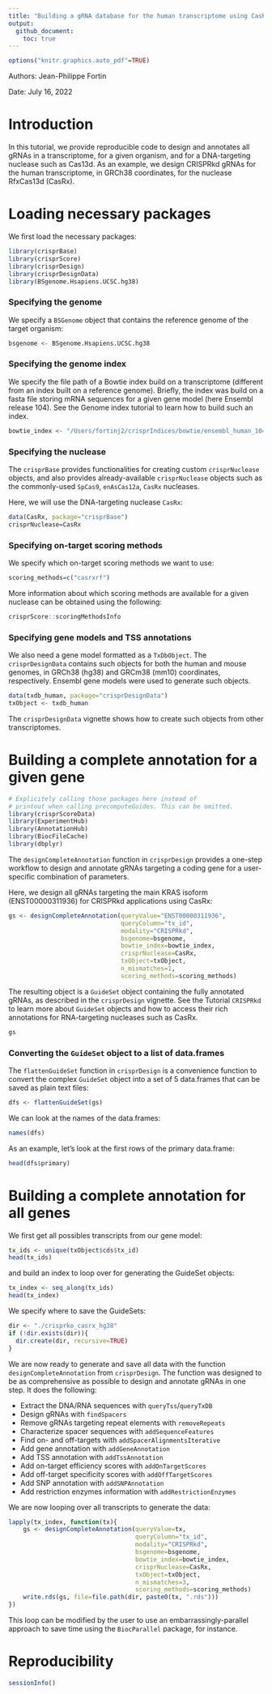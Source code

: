 ```yaml
---
title: "Building a gRNA database for the human transcriptome using CasRx (RfxCas13d)"
output: 
  github_document:
    toc: true
---
```


```r
options("knitr.graphics.auto_pdf"=TRUE)
```

Authors: Jean-Philippe Fortin

Date: July 16, 2022


# Introduction

In this tutorial, we provide reproducible code to design and annotates all gRNAs in a transcriptome, for a given organism, and for a DNA-targeting nuclease such as Cas13d. As an example, we design CRISPRkd gRNAs for the human transcriptome, in GRCh38 coordinates, for the  nuclease RfxCas13d (CasRx).

# Loading necessary packages

We first load the necessary packages:


```r
library(crisprBase)
library(crisprScore)
library(crisprDesign)
library(crisprDesignData)
library(BSgenome.Hsapiens.UCSC.hg38)
```


### Specifying the genome

We specify a `BSGenome` object that contains the reference genome of the target organism:

```r
bsgenome <- BSgenome.Hsapiens.UCSC.hg38
```

### Specifying the genome index

We specify the file path of a Bowtie index build on a transcriptome (different from an index built on a reference genome). Briefly, the index was build on a fasta file storing mRNA sequences for a given gene model (here Ensembl release 104). See the Genome index tutorial to learn how to build such an index.  

```r
bowtie_index <- "/Users/fortinj2/crisprIndices/bowtie/ensembl_human_104/ensembl_human_104"
```


### Specifying the nuclease

The `crisprBase` provides functionalities for creating custom `crisprNuclease` objects, and also provides already-available `crisprNuclease` objects such as the commonly-used `SpCas9`, `enAsCas12a`, `CasRx` nucleases. 

Here, we will use the DNA-targeting nuclease `CasRx`:

```r
data(CasRx, package="crisprBase")
crisprNuclease=CasRx
```

### Specifying on-target scoring methods

We specify which on-target scoring methods we want to use:

```r
scoring_methods=c("casrxrf")
```

More information about which scoring methods are available for a given nuclease can be obtained using the following:


```r
crisprScore::scoringMethodsInfo
```


### Specifying gene models and TSS annotations

We also need a gene model formatted as a `TxDbObject`. The `crisprDesignData` contains such objects for both the human and mouse genomes, in GRCh38 (hg38) and GRCm38 (mm10) coordinates, respectively. Ensembl gene models were used to generate such objects.


```r
data(txdb_human, package="crisprDesignData")
txObject <- txdb_human
```

The `crisprDesignData` vignette shows how to create such objects from other transcriptomes. 



# Building a complete annotation for a given gene 


```r
# Explicitely calling those packages here instead of
# printout when calling precomputeGuides. This can be omitted. 
library(crisprScoreData)
library(ExperimentHub)
library(AnnotationHub)
library(BiocFileCache)
library(dbplyr)
```

The `designCompleteAnnotation` function in `crisprDesign` provides a one-step workflow to design and annotate gRNAs targeting a coding gene for a user-specific combination of parameters.

Here, we design all gRNAs targeting the main KRAS isoform (ENST00000311936) for CRISPRkd applications using CasRx:


```r
gs <- designCompleteAnnotation(queryValue="ENST00000311936",
                               queryColumn="tx_id",
                               modality="CRISPRkd",
                               bsgenome=bsgenome,
                               bowtie_index=bowtie_index,
                               crisprNuclease=CasRx,
                               txObject=txObject,
                               n_mismatches=1,
                               scoring_methods=scoring_methods)
```


The resulting object is a `GuideSet` object containing the fully annotated gRNAs, as described in the `crisprDesign` vignette. See the Tutorial `CRISPRkd` to learn more about `GuideSet` objects and how to access their rich annotations for RNA-targeting nucleases such as CasRx.


```r
gs
```


### Converting the `GuideSet` object to a list of data.frames

The `flattenGuideSet` function in `crisprDesign` is a convenience function to convert the complex `GuideSet` object into a set of 5 data.frames that can be saved as plain text files:

```r
dfs <- flattenGuideSet(gs)
```

We can look at the names of the data.frames:

```r
names(dfs)
```

As an example, let's look at the first rows of the primary data.frame:

```r
head(dfs$primary)
```

# Building a complete annotation for all genes

We first get all possibles transcripts from our gene model:

```r
tx_ids <- unique(txObject$cds$tx_id)
head(tx_ids)
```

and build an index to loop over for generating the GuideSet objects:

```r
tx_index <- seq_along(tx_ids)
head(tx_index)
```

We specify where to save the GuideSets:


```r
dir <- "./crisprko_casrx_hg38"
if (!dir.exists(dir)){
  dir.create(dir, recursive=TRUE)
}
```

We are now ready to generate and save all data with the function `designCompleteAnnotation` from `crisprDesign`. The function was designed to be as comprehensive as possible to design and annotate gRNAs in one step. It does the following: 

- Extract the DNA/RNA sequences with `queryTss`/`queryTxDB`
- Design gRNAs with `findSpacers`
- Remove gRNAs targeting repeat elements with `removeRepeats`
- Characterize spacer sequences with `addSequenceFeatures`
- Find on- and off-targets with `addSpacerAlignmentsIterative`
- Add gene annotation with `addGeneAnnotation`
- Add TSS annotation with `addTssAnnotation`
- Add on-target efficiency scores with `addOnTargetScores`
- Add off-target specificity scores with `addOffTargetScores`
- Add SNP annotation with `addSNPAnnotation`
- Add restriction enzymes information with `addRestrictionEnzymes`


We are now looping over all transcripts to generate the data:

```r
lapply(tx_index, function(tx){
    gs <- designCompleteAnnotation(queryValue=tx,
                                   queryColumn="tx_id",
                                   modality="CRISPRkd",
                                   bsgenome=bsgenome,
                                   bowtie_index=bowtie_index,
                                   crisprNuclease=CasRx,
                                   txObject=txObject,
                                   n_mismatches=3,
                                   scoring_methods=scoring_methods)
    write.rds(gs, file=file.path(dir, paste0(tx, ".rds")))
})
```

This loop can be modified by the user to use an embarrassingly-parallel approach to save time using the `BiocParallel` package, for instance.


# Reproducibility

```r
sessionInfo()
```

